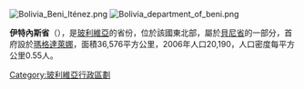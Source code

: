[[Image:Bolivia_Beni_Iténez.png|right]]
[[Image:Bolivia_department_of_beni.png|right]]

'''伊特內斯省'''（{{lang-es|Provincia de Iténez}}），是[[玻利維亞|玻利維亞]]的省份，位於該國東北部，屬於[[貝尼省|貝尼省]]的一部分，首府設於[[瑪格達萊娜_(貝尼省)|瑪格達萊娜]]，面積36,576平方公里，2006年人口20,190，人口密度每平方公里0.55人。

{{coord|13.500|S|63.333|W|display=title|source:dewiki}}

{{Bolivia-geo-stub}}
{{玻利維亞省份}}

[[Category:玻利維亞行政區劃|Category:玻利維亞行政區劃]]
